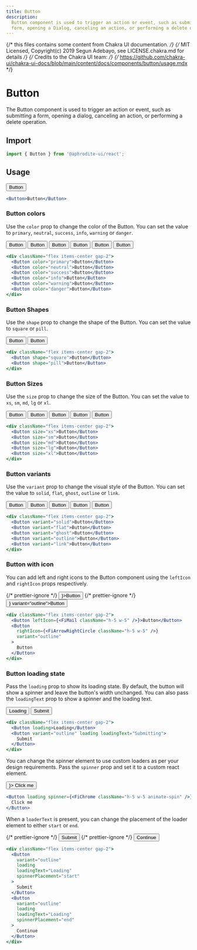 ```yaml
---
title: Button
description:
  Button component is used to trigger an action or event, such as submitting a
  form, opening a Dialog, canceling an action, or performing a delete operation.
---
```


{/* this files contains some content from Chakra UI documentation. */}
{/* MIT Licensed, Copyright(c) 2019 Segun Adebayo, see LICENSE.chakra.md for details */}
{/* Credits to the Chakra UI team: */}
{/* https://github.com/chakra-ui/chakra-ui-docs/blob/main/content/docs/components/button/usage.mdx */}


# Button

The Button component is used to trigger an action or event, such as submitting a
form, opening a dialog, canceling an action, or performing a delete operation.

## Import

```js
import { Button } from '@aphrodite-ui/react';
```

## Usage

<Canvas>
  <Button>Button</Button>
</Canvas>

```jsx
<Button>Button</Button>
```

### Button colors

Use the `color` prop to change the color of the Button.
You can set the value to `primary`, `neutral`, `success`, `info`, `warning` or `danger`.

<Canvas>
  <div className="flex items-center gap-2">
    <Button color="primary">Button</Button>
    <Button color="neutral">Button</Button>
    <Button color="success">Button</Button>
    <Button color="info">Button</Button>
    <Button color="warning">Button</Button>
    <Button color="danger">Button</Button>
  </div>
</Canvas>

```jsx
<div className="flex items-center gap-2">
  <Button color="primary">Button</Button>
  <Button color="neutral">Button</Button>
  <Button color="success">Button</Button>
  <Button color="info">Button</Button>
  <Button color="warning">Button</Button>
  <Button color="danger">Button</Button>
</div>
```

### Button Shapes

Use the `shape` prop to change the shape of the Button.
You can set the value to `square` or `pill`.

<Canvas>
  <div className="flex items-center gap-2">
    <Button shape="square">Button</Button>
    <Button shape="pill">Button</Button>
  </div>
</Canvas>

```jsx
<div className="flex items-center gap-2">
  <Button shape="square">Button</Button>
  <Button shape="pill">Button</Button>
</div>
```

### Button Sizes

Use the `size` prop to change the size of the Button.
You can set the value to `xs`, `sm`, `md`, `lg` or `xl`.

<Canvas>
  <div className="flex items-center gap-2">
    <Button size="xs">Button</Button>
    <Button size="sm">Button</Button>
    <Button size="md">Button</Button>
    <Button size="lg">Button</Button>
    <Button size="xl">Button</Button>
  </div>
</Canvas>

```jsx
<div className="flex items-center gap-2">
  <Button size="xs">Button</Button>
  <Button size="sm">Button</Button>
  <Button size="md">Button</Button>
  <Button size="lg">Button</Button>
  <Button size="xl">Button</Button>
</div>
```

### Button variants

Use the `variant` prop to change the visual style of the Button.
You can set the value to `solid`, `flat`, `ghost`, `outline` or `link`.

<Canvas>
  <div className="flex items-center gap-2">
    <Button variant="solid">Button</Button>
    <Button variant="flat">Button</Button>
    <Button variant="ghost">Button</Button>
    <Button variant="outline">Button</Button>
    <Button variant="link">Button</Button>
  </div>
</Canvas>

```jsx
<div className="flex items-center gap-2">
  <Button variant="solid">Button</Button>
  <Button variant="flat">Button</Button>
  <Button variant="ghost">Button</Button>
  <Button variant="outline">Button</Button>
  <Button variant="link">Button</Button>
</div>
```

### Button with icon

You can add left and right icons to the Button component using the `leftIcon` and `rightIcon` props respectively.

<Canvas>
  <div className="flex items-center gap-2">
    {/* prettier-ignore */}
    <Button leftIcon={<FiMail className="h-5 w-5" />}>Button</Button>
    {/* prettier-ignore */}
    <Button rightIcon={<FiArrowRightCircle className="h-5 w-5" />} variant="outline">Button</Button>
  </div>
</Canvas>

```jsx
<div className="flex items-center gap-2">
  <Button leftIcon={<FiMail className="h-5 w-5" />}>Button</Button>
  <Button
    rightIcon={<FiArrowRightCircle className="h-5 w-5" />}
    variant="outline"
  >
    Button
  </Button>
</div>
```

### Button loading state

Pass the `loading` prop to show its loading state.
By default, the button will show a spinner and leave the button's width unchanged.
You can also pass the `loadingText` prop to show a spinner and the loading text.

<Canvas>
  <div className="flex items-center gap-2">
    <Button loading>Loading</Button>
    <Button variant="outline" loading loadingText="Submitting">
      Submit
    </Button>
  </div>
</Canvas>

```jsx
<div className="flex items-center gap-2">
  <Button loading>Loading</Button>
  <Button variant="outline" loading loadingText="Submitting">
    Submit
  </Button>
</div>
```

You can change the spinner element to use custom loaders as per your design requirements.
Pass the `spinner` prop and set it to a custom react element.

<Canvas>
  <Button loading spinner={<FiChrome className="h-5 w-5 animate-spin" />}>
    Click me
  </Button>
</Canvas>

```jsx
<Button loading spinner={<FiChrome className="h-5 w-5 animate-spin" />}>
  Click me
</Button>
```

When a `loaderText` is present, you can change the placement of the loader element to either `start` or `end`.

<Canvas>
  <div className="flex items-center gap-2">
    {/* prettier-ignore */}
    <Button variant="outline" loading loadingText="Loading" spinnerPlacement="start">Submit</Button>
    {/* prettier-ignore */}
    <Button variant="outline" loading loadingText="Loading" spinnerPlacement="end">Continue</Button>
  </div>
</Canvas>

```jsx
<div className="flex items-center gap-2">
  <Button
    variant="outline"
    loading
    loadingText="Loading"
    spinnerPlacement="start"
  >
    Submit
  </Button>
  <Button
    variant="outline"
    loading
    loadingText="Loading"
    spinnerPlacement="end"
  >
    Continue
  </Button>
</div>
```
